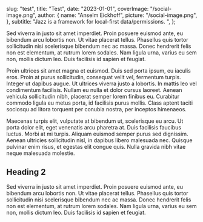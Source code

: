   slug: "test",
  title: "Test",
  date: "2023-01-01",
  coverImage: "/social-image.png",
  author: {
    name: "Anselm Eickhoff",
    picture: "/social-image.png",
  },
  subtitle:
    "Jazz is a framework for local-first data/permissions. ",
};

Sed viverra in justo sit amet imperdiet. Proin posuere euismod ante, eu bibendum arcu lobortis non. Ut vitae placerat tellus. Phasellus quis tortor sollicitudin nisi scelerisque bibendum nec ac massa. Donec hendrerit felis non est elementum, at rutrum lorem sodales. Nam ligula urna, varius eu sem non, mollis dictum leo. Duis facilisis id sapien et feugiat.

Proin ultrices sit amet magna et euismod. Duis sed porta ipsum, eu iaculis eros. Proin at purus sollicitudin, consequat velit vel, fermentum turpis. Integer ut dapibus augue. Ut ultrices viverra justo a lobortis. In mattis leo vel condimentum facilisis. Nullam eu nulla et dolor cursus laoreet. Aenean vehicula sollicitudin nibh, placerat semper lorem finibus eu. Curabitur commodo ligula eu metus porta, id facilisis purus mollis. Class aptent taciti sociosqu ad litora torquent per conubia nostra, per inceptos himenaeos.

Maecenas turpis elit, vulputate at bibendum ut, scelerisque eu arcu. Ut porta dolor elit, eget venenatis arcu pharetra at. Duis facilisis faucibus luctus. Morbi at mi turpis. Aliquam euismod semper purus sed dignissim. Aenean ultricies sollicitudin nisl, in dapibus libero malesuada nec. Quisque pulvinar enim risus, et egestas elit congue quis. Nulla gravida nibh vitae neque malesuada molestie.

## Heading 2

Sed viverra in justo sit amet imperdiet. Proin posuere euismod ante, eu bibendum arcu lobortis non. Ut vitae placerat tellus. Phasellus quis tortor sollicitudin nisi scelerisque bibendum nec ac massa. Donec hendrerit felis non est elementum, at rutrum lorem sodales. Nam ligula urna, varius eu sem non, mollis dictum leo. Duis facilisis id sapien et feugiat.
